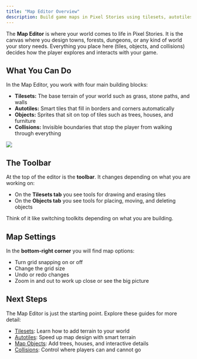 ```yaml
---
title: "Map Editor Overview"
description: Build game maps in Pixel Stories using tilesets, autotiles, objects, and collisions. Learn the tools to design worlds players will explore.
---
```


The **Map Editor** is where your world comes to life in Pixel Stories. It is the canvas where you design towns, forests, dungeons, or any kind of world your story needs. Everything you place here (tiles, objects, and collisions) decides how the player explores and interacts with your game.

## What You Can Do

In the Map Editor, you work with four main building blocks:

- **Tilesets:** The base terrain of your world such as grass, stone paths, and walls
- **Autotiles:** Smart tiles that fill in borders and corners automatically
- **Objects:** Sprites that sit on top of tiles such as trees, houses, and furniture
- **Collisions:** Invisible boundaries that stop the player from walking through everything

![](../../../assets/docs-images/map-editor/image.png)

## The Toolbar

At the top of the editor is the **toolbar**. It changes depending on what you are working on:

- On the **Tilesets tab** you see tools for drawing and erasing tiles
- On the **Objects tab** you see tools for placing, moving, and deleting objects

Think of it like switching toolkits depending on what you are building.

## Map Settings

In the **bottom-right corner** you will find map options:

- Turn grid snapping on or off
- Change the grid size
- Undo or redo changes
- Zoom in and out to work up close or see the big picture

## Next Steps

The Map Editor is just the starting point. Explore these guides for more detail:

- [Tilesets](./tilesets): Learn how to add terrain to your world
- [Autotiles](./autotile): Speed up map design with smart terrain
- [Map Objects](./map-objects): Add trees, houses, and interactive details
- [Collisions](./collisions): Control where players can and cannot go
